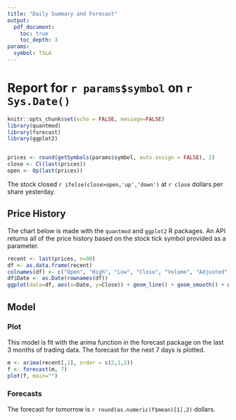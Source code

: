 ```yaml
---
title: "Daily Summary and Forecast"
output: 
  pdf_document:
    toc: true
    toc_depth: 3
params:
  symbol: TSLA
---
```

  
# Report for `r params$symbol` on `r Sys.Date()`


```r
knitr::opts_chunk$set(echo = FALSE, message=FALSE)
library(quantmod)
library(forecast)
library(ggplot2)


prices <- round(getSymbols(params$symbol, auto.assign = FALSE), 2)
close <- Cl(last(prices))
open <- Op(last(prices))
```

The stock closed `r ifelse(close>open,'up','down')` at `r close` dollars per share yesterday.

## Price History

The chart below is made with the `quantmod` and `ggplot2` R packages. An API returns all of the price history based on the stock tick symbol provided as a parameter. 

  
```r
recent <- last(prices, n=90)
df <- as.data.frame(recent)
colnames(df) <- c("Open", "High", "Low", "Close", "Volume", "Adjusted")
df$Date <- as.Date(rownames(df))
ggplot(data=df, aes(x=Date, y=Close)) + geom_line() + geom_smooth() + ggtitle(paste(params$symbol, "3 Month History"))

```

## Model

### Plot

This model is fit with the arima function in the forecast package on the last 3 months of trading data. The forecast for the next 7 days is plotted.

```r
m <- arima(recent[,1], order = c(2,1,2))
f <- forecast(m, 7)
plot(f, main="")
```

### Forecasts

The forecast for tomorrow is  `r round(as.numeric(f$mean)[1],2)` dollars.

